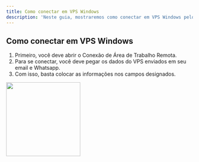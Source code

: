 ```yaml
---
title: Como conectar em VPS Windows
description: 'Neste guia, mostraremos como conectar em VPS Windows pelo RDP.'
---
```


## Como conectar em VPS Windows

1. Primeiro, você deve abrir o Conexão de Área de Trabalho Remota.
2. Para se conectar, você deve pegar os dados do VPS enviados em seu email e Whatsapp.
3. Com isso, basta colocar as informações nos campos designados.

<img height="200" src="/images/vps/como-conectar-vps-windows/rdp.png" />